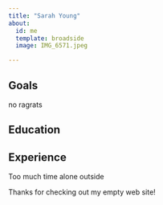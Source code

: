 ```yaml
---
title: "Sarah Young"
about:
  id: me
  template: broadside
  image: IMG_6571.jpeg

---
```


:::{#me}

## Goals

no ragrats 

## Education

## Experience
Too much time alone outside 
:::

Thanks for checking out my empty web site!
